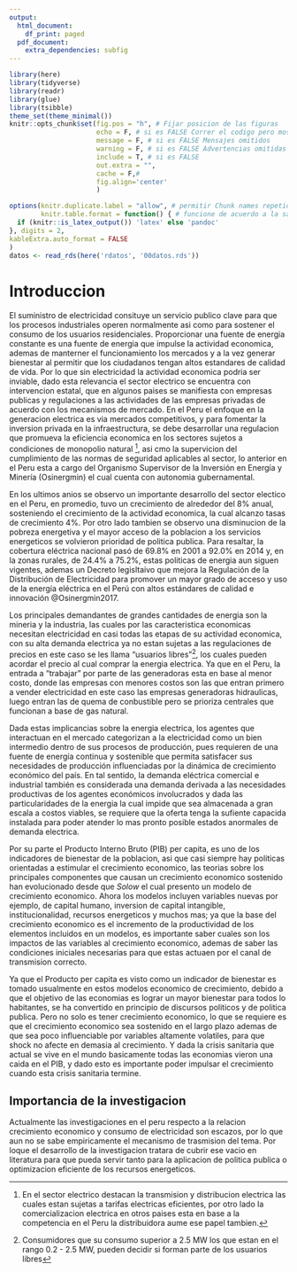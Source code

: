 ```yaml
---
output:
  html_document:
    df_print: paged
  pdf_document:
    extra_dependencies: subfig
---
```


```r
library(here)
library(tidyverse)
library(readr)
library(glue)
library(tsibble)
theme_set(theme_minimal())
knitr::opts_chunk$set(fig.pos = "h", # Fijar posicion de las figuras 
                      echo = F, # si es FALSE Correr el codigo pero mostrarlo
                      message = F, # si es FALSE Mensajes omitidos
                      warning = F, # si es FALSE Advertencias omitidas
                      include = T, # si es FALSE 
                      out.extra = "", 
                      cache = F,# 
                      fig.align='center'
                      ) 

options(knitr.duplicate.label = "allow", # permitir Chunk names repetidos
        knitr.table.format = function() { # funcione de acuerdo a la salida del texto
  if (knitr::is_latex_output()) 'latex' else 'pandoc'
}, digits = 2, 
kableExtra.auto_format = FALSE
)
datos <- read_rds(here('rdatos', '00datos.rds'))
```

# Introduccion 

<!-- 2 - 3 paginas -->
<!-- > Planteamiento del problema: la importancia del tema  -->


El suministro de electricidad consituye un servicio publico clave para que los procesos industriales operen normalmente asi como para sostener el consumo de los usuarios
residenciales. Proporcionar una fuente de energia constante es una fuente de energia que
impulse la actividad economica, ademas de manterner el funcionamiento los mercados y a la vez generar bienestar al permitir que los ciudadanos tengan altos estandares de calidad de vida. 
Por lo que sin electricidad la actividad economica podria ser inviable, dado esta relevancia el sector electrico se encuentra con intervencion estatal, que en algunos paises 
se manifiesta con empresas publicas y regulaciones a las actividades de las empresas privadas de acuerdo con los mecanismos de mercado. 
En el Peru el enfoque en la generacion electrica es via mercados competitivos, y para fomentar la inversion privada en la infraestructura, se debe desarrollar una regulacion
que promueva la eficiencia economica en los sectores sujetos a condiciones de monopolio natural ^[En el sector electrico destacan la transmision y distribucion electrica las cuales estan sujetas a tarifas electricas eficientes, 
por otro lado la comercializacion electrica en otros paises esta en base a la competencia 
en el Peru la distribuidora aume ese papel tambien.], asi cmo la supervicion del cumplimiento de las normas de seguridad aplicables al sector, lo anterior en el Peru esta a cargo del Organismo Supervisor de la Inversión en Energía y Minería (Osinergmin)
el cual cuenta con autonomia gubernamental. 

En los ultimos anios se observo un importante desarrollo del sector electico en el Peru, en promedio, tuvo un crecimiento de alrededor del 8% anual, sosteniendo el crecimiento de la actividad economica, 
la cual alcanzo tasas de crecimiento 4%. Por otro lado tambien se observo una disminucion de la pobreza energetiva y el mayor acceso de la poblacion a los servicios energeticos se volvieron prioridad de 
politica publica. Para resaltar, la cobertura eléctrica nacional pasó de 69.8% en 2001 a
92.0% en 2014 y, en la zonas rurales, de 24.4% a 75.2%, estas politicas de energia aun siguen vigentes, ademas un Decreto legisltaivo que mejora la Regulación de la Distribución de Electricidad para promover un
mayor grado de acceso y uso de la energía eléctrica en el Perú con altos estándares de calidad e innovación  @Osinergmin2017. 

Los principales demandantes de grandes cantidades de energia son la mineria y la industria, las cuales por las caracteristica economicas 
necesitan electricidad en casi todas las etapas de su actividad economica, con su alta demanda electrica ya no estan sujetas a las regulaciones de precios en este caso 
se les llama "usuarios libres"^[Consumidores que su consumo superior a 2.5 MW los que estan en el rango 0.2 - 2.5 MW, pueden decidir si forman parte de los usuarios libres],
los cuales pueden acordar el precio al cual comprar la energia electrica. Ya que en el Peru, la entrada a "trabajar" por parte de las generadoras esta en base al menor costo, donde 
las empresas con menores costos son las que entran primero a vender electricidad en este caso las empresas generadoras hidraulicas, luego entran las de quema de conbustible 
pero se prioriza centrales que funcionan a base de gas natural.

Dada estas implicancias sobre la energia electrica,  los agentes que interactuan en el mercado categorizan a la
electricidad como un bien intermedio dentro de sus procesos de producción, pues requieren de una fuente de energía continua y sostenible que permita satisfacer sus necesidades de producción influenciadas por la dinámica de crecimiento económico del país. En tal sentido, la demanda
eléctrica comercial e industrial también es considerada una demanda derivada a las necesidades productivas de los agentes económicos involucrados y dada las particularidades de la energia la cual impide que sea almacenada a 
gran escala a costos viables, se requiere que la oferta tenga la sufiente capacida instalada para poder atender lo mas pronto posible estados anormales de demanda electrica.  

Por su parte el Producto Interno Bruto (PIB) per capita, es uno de los indicadores de bienestar de la poblacion, asi que casi siempre hay politicas orientadas a estimular el
crecimiento economico, las teorias sobre los principales componentes que causan un crecimiento economico sostenido han evolucionado desde que *Solow* el cual presento un modelo de 
crecimiento economico. Ahora los modelos incluyen variables nuevas por ejemplo, de capital humano, inversion de capital intangible, institucionalidad, recursos energeticos y muchos mas; 
ya que la base del crecimiento economico es el incremento de la productividad de los elementos incluidos en un modelos, es importante saber cuales son los impactos
de las variables al crecimiento economico, ademas de saber las condiciones iniciales necesarias para que estas actuaen por el canal de transmision correcto.

Ya que el Producto per capita es visto como un indicador de bienestar es tomado usualmente en estos modelos economico de crecimiento,
debido a que el objetivo de las economias es lograr un mayor bienestar para todos lo habitantes, se ha convertido en principio de discursos politicos
y de politica publica. Pero no solo es tener crecimiento economico, lo que se requiere es que el crecimiento economico sea sostenido en el largo plazo ademas
de que sea poco influenciable por variables altamente volatiles, para que shock no afecte en demasia al crecimiento. Y dada la crisis sanitaria que actual se vive en el mundo
basicamente todas las economias vieron una caida en el PIB, y dado esto es importante poder impulsar el crecimiento cuando esta crisis sanitaria 
termine.
<!-- El suministro de electricidad constituye un servicio público clave para operar
procesos industriales y sostener el consumo de los usuarios residenciales.
Así, brinda una fuente de energía que impulsa la actividad económica,
posibilita el comercio internacional, mantiene el buen funcionamiento de
los mercados y genera bienestar al permitir que los ciudadanos tengan
altos estándares de calidad de vida. Sin electricidad, el funcionamiento de la
economía global sería inviable. Esta relevancia ha determinado que en todo
lugar, en mayor o menor medida, el sector eléctrico se encuentre sujeto a
alguna forma de intervención pública por parte del Estado, que se manifiesta
vía empresas públicas y regulación de las actividades de las empresas
privadas de acuerdo con los mecanismos de mercado. -->

<!-- El nuevo enfoque estuvo dirigido a lograr la suficiencia en la
generación eléctrica vía mercados competitivos, a fomentar
inversión privada en infraestructura eléctrica y a desarrollar una
regulación que promoviera la eficiencia económica en los sectores
sujetos a condiciones de monopolio natural, como la transmisión
y distribución eléctrica (mediante la aplicación de tarifas eléctricas
eficientes), así como la supervisión del cumplimiento de las normas
de seguridad industrial, de salud e higiene laboral y de ambiente
aplicables al sector  -->

<!-- El diseño de mercado y la regulación de la industria eléctrica
imponen desafíos sobre el establecimiento de reglas que incentiven
la eficiencia en el sector y, al mismo tiempo, garanticen la seguridad
del suministro. En el Perú, los grandes lineamientos de la reforma
del sector eléctrico están contenidos en el Decreto Ley N° 25844,
Ley de Concesiones Eléctricas. Este proceso estuvo acompañado
de la creación de Osinergmin, como organismo regulador
independiente y autónomo del mercado eléctrico. Su contribución


De esta manera, garantiza que las empresas
eléctricas obtengan una rentabilidad razonable para remunerar sus
inversiones en infraestructura y es responsable de gestionar una
adecuada supervisión del cumplimiento de las obligaciones legales
de las empresas, a fin de que provean un servicio confiable, seguro
y de calidad, siempre bajo un marco de intervención regulatoria
autónoma y transparente. -->


 

## Importancia de la investigacion 

Actualmente las investigaciones en el peru respecto a la relacion crecimiento economico y consumo de electricidad son escazos, 
por lo que aun no se sabe empiricamente el mecanismo  de trasmision del tema. Por loque el desarrollo de la investigacion tratara 
de cubrir ese vacio en literatura para que pueda servir tanto para la aplicacion de politica publica o optimizacion eficiente de los recursos energeticos. 



